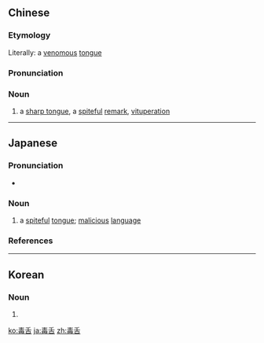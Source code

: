 ==Chinese==
{{zh-forms}}

===Etymology===
Literally: a [[venomous]] [[tongue]]

===Pronunciation===
{{zh-pron
|m=dúshé
|c=duk6 sit6
|cat=n
}}

===Noun===
{{zh-noun}}

# a [[sharp tongue]], a [[spiteful]] [[remark]], [[vituperation]]

----

==Japanese==
{{ja-kanjitab|どく|ぜつ|yomi=on}}

===Pronunciation===
* {{ja-pron|どくぜつ|y=o|acc=0|acc_ref=NHK}}

===Noun===
{{ja-noun|どくぜつ}}

# a [[spiteful]] [[tongue]]; [[malicious]] [[language]]

===References===
<references/>

----

==Korean==
{{ko-hanjatab|毒|舌}}

===Noun===
{{ko-noun|rv=dokseol|hangeul=독설}}

# {{hanja form of|독설|[[invective]], [[vituperation]]}}

[[ko:毒舌]]
[[ja:毒舌]]
[[zh:毒舌]]
